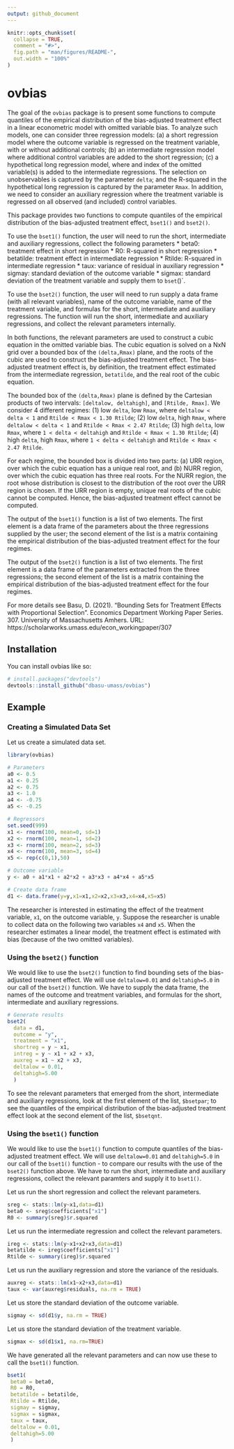 ```yaml
---
output: github_document
---
```


<!-- README.md is generated from README.Rmd. Please edit that file -->

```r
knitr::opts_chunk$set(
  collapse = TRUE,
  comment = "#>",
  fig.path = "man/figures/README-",
  out.width = "100%"
)
```
# ovbias

<!-- badges: start -->
<!-- badges: end -->

The goal of the `ovbias` package is to present some functions to compute quantiles of the empirical distribution of the bias-adjusted treatment effect in a linear econometric model with omitted variable bias. To analyze such models, one can consider three regression models: (a) a short regression model where the outcome variable is regressed on the treatment variable, with or without additional controls; (b) an intermediate regression model where additional control variables are added to the short regression; (c) a hypothetical long regression model, where and index of the omitted variable(s) is added to the intermediate regressions. The selection on unobservables is captured by the parameter `delta`; and the R-squared in the hypothetical long regression is captured by the parameter `Rmax`. In addition, we need to consider an auxiliary regression where the treatment variable is regressed on all observed (and included) control variables.

This package provides two functions to compute quantiles of the empirical distribution of the bias-adjusted treatment effect, `bset1()` and `bset2()`. 

To use the `bset1()` function, the user will need to run the short, intermediate and auxiliary regressions, collect the following parameters 
* beta0: treatment effect in short regression
* R0: R-squared in short regression
* betatilde: treatment effect in intermediate regression
* Rtilde: R-squared in intermediate regression
* taux: variance of residual in auxiliary regression
* sigmay: standard deviation of the outcome variable
* sigmax: standard deviation of the treatment variable
and supply them to `bset`()`.

To use the `bset2()` function, the user will need to run supply a data frame (with all relevant variables), name of the outcome variable, name of the treatment variable, and formulas for the short, intermediate and auxiliary regressions. The function will run the short, intermediate and auxiliary regressions, and collect the relevant parameters internally. 

In both functions, the relevant parameters are used to construct a cubic equation in the omitted variable bias. The cubic equation is solved on a NxN grid over a bounded box of the `(delta,Rmax)` plane, and the roots of the cubic are used to construct the bias-adjusted treatment effect. The bias-adjusted treatment effect is, by definition, the treatment effect estimated from the intermediate regression, `betatilde`, and the real root of the cubic equation.

The bounded box of the `(delta,Rmax)` plane is defined by the Cartesian products of two intervals: `[deltalow, deltahigh]`, and `[Rtilde, Rmax]`. We consider 4 different regimes: (1) low `delta`, low `Rmax`, where `deltalow < delta < 1` and `Rtilde < Rmax < 1.30 Rtilde`; (2) low `delta`, high `Rmax`, where `deltalow < delta < 1` and `Rtilde < Rmax < 2.47 Rtilde`; (3) high `delta`, low `Rmax`, where `1 < delta < deltahigh` and `Rtilde < Rmax < 1.30 Rtilde`; (4) high `delta`, high `Rmax`, where `1 < delta < deltahigh` and `Rtilde < Rmax < 2.47 Rtilde`.

For each regime, the bounded box is divided into two parts: (a) URR region, over which the cubic equation has a unique real root, and (b) NURR region, over which the cubic equation has three real roots. For the NURR region, the root whose distribution is closest to the distribution of the root over the URR region is chosen. If the URR region is empty, unique real roots of the cubic cannot be computed. Hence, the bias-adjusted treatment effect cannot be computed.

The output of the `bset1()` function is a list of two elements. The first element is a data frame of the parameters about the three regressions supplied by the user; the second element of the list is a matrix containing the empirical distribution of the bias-adjusted treatment effect for the four regimes.

The output of the `bset2()` function is a list of two elements. The first element is a data frame of the parameters extracted from the three regressions; the second element of the list is a matrix containing the empirical distribution of the bias-adjusted treatment effect for the four regimes. 

For more details see Basu, D. (2021). "Bounding Sets for Treatment Effects with Proportional Selection". Economics Department Working Paper Series. 307. University of Massachusetts Amhers. URL: https://scholarworks.umass.edu/econ_workingpaper/307  

## Installation

You can install ovbias like so:

``` r
# install.packages("devtools")
devtools::install_github("dbasu-umass/ovbias")
```
## Example

### Creating a Simulated Data Set 

Let us create a simulated data set.

```r
library(ovbias)

# Parameters
a0 <- 0.5
a1 <- 0.25
a2 <- 0.75
a3 <- 1.0
a4 <- -0.75 
a5 <- -0.25

# Regressors
set.seed(999)
x1 <- rnorm(100, mean=0, sd=1)
x2 <- rnorm(100, mean=1, sd=2)
x3 <- rnorm(100, mean=2, sd=3)
x4 <- rnorm(100, mean=3, sd=4)
x5 <- rep(c(0,1),50)

# Outcome variable
y <- a0 + a1*x1 + a2*x2 + a3*x3 + a4*x4 + a5*x5

# Create data frame
d1 <- data.frame(y=y,x1=x1,x2=x2,x3=x3,x4=x4,x5=x5)
```

The researcher is interested in estimating the effect of the treatment variable, `x1`, on the outcome variable, `y`. Suppose the researcher is unable to collect data on the following two variables `x4` and `x5`. When the researcher estimates a linear model, the treatment effect is estimated with bias (because of the two omitted variables). 

### Using the `bset2()` function

We would like to use the `bset2()` function to find bounding sets of the bias-adjusted treatment effect. We will use `deltalow=0.01` and `deltahigh=5.0` in our call of the `bset2()` function. We have to supply the data frame, the names of the outcome and treatment variables, and formulas for the short, intermediate and auxiliary regressions.

```r
# Generate results
bset2(
  data = d1,
  outcome = "y",
  treatment = "x1",
  shortreg = y ~ x1,
  intreg = y ~ x1 + x2 + x3,
  auxreg = x1 ~ x2 + x3, 
  deltalow = 0.01, 
  deltahigh=5.00
  )

```

To see the relevant parameters that emerged from the short, intermediate and auxiliary regressions, look at the first element of the list, `$bsetpar`; to see the quantiles of the empirical distribution of the bias-adjusted treatment effect look at the second element of the list, `$bsetqnt`. 

### Using the `bset1()` function

We would like to use the `bset1()` function to compute quantiles of the bias-adjusted treatment effect. We will use `deltalow=0.01` and `deltahigh=5.0` in our call of the `bset1()` function - to compare our results with the use of the `bset2()` function above. We have to run the short, intermediate and auxiliary regressions, collect the relevant paramters and supply it to `bset1()`.

Let us run the short regression and collect the relevant parameters.
```r
sreg <- stats::lm(y~x1,data=d1)
beta0 <- sreg$coefficients["x1"]
R0 <- summary(sreg)$r.squared
```
Let us run the intermediate regression and collect the relevant parameters.
```r
ireg <- stats::lm(y~x1+x2+x3,data=d1)
betatilde <- ireg$coefficients["x1"]
Rtilde <- summary(ireg)$r.squared
```
Let us run the auxiliary regression and store the variance of the residuals.
```r
auxreg <- stats::lm(x1~x2+x3,data=d1)
taux <- var(auxreg$residuals, na.rm = TRUE)
```
Let us store the standard deviation of the outcome variable.
```r
sigmay <- sd(d1$y, na.rm = TRUE)
```
Let us store the standard deviation of the treatment variable.
```r
sigmax <- sd(d1$x1, na.rm=TRUE)
```
We have generated all the relevant parameters and can now use these to call the `bset1()` function.
```r
bset1(
 beta0 = beta0,
 R0 = R0,
 betatilde = betatilde,
 Rtilde = Rtilde,
 sigmay = sigmay,
 sigmax = sigmax,
 taux = taux,
 deltalow = 0.01,
 deltahigh=5.00
 )
```

